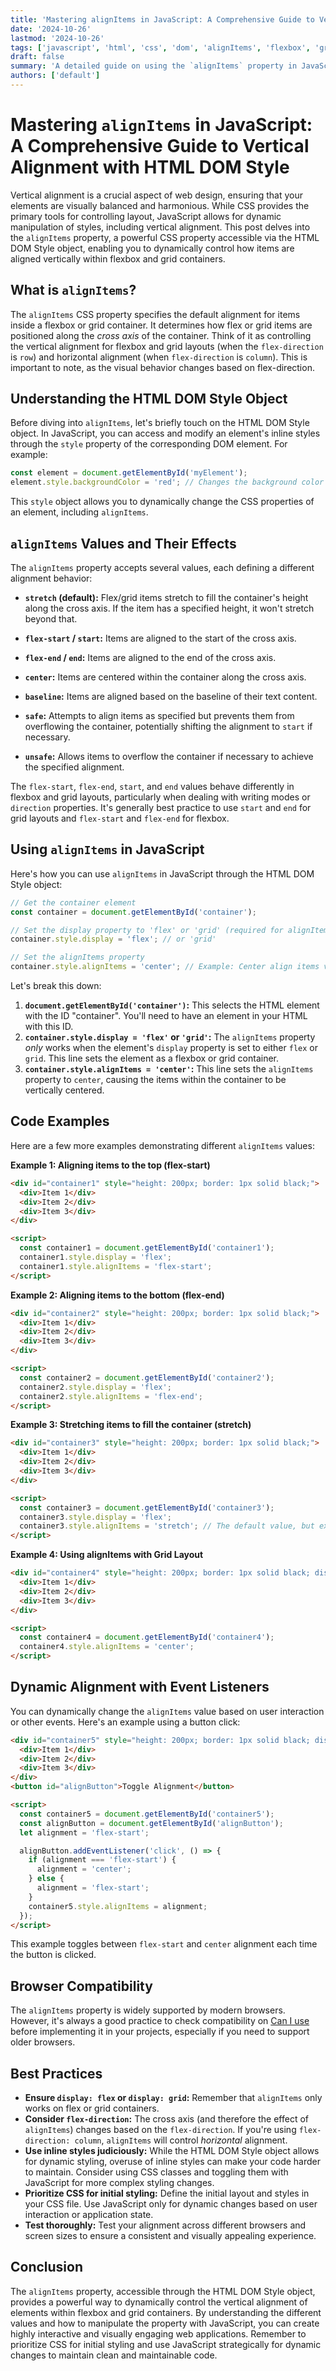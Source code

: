 ```yaml
---
title: 'Mastering alignItems in JavaScript: A Comprehensive Guide to Vertical Alignment with HTML DOM Style'
date: '2024-10-26'
lastmod: '2024-10-26'
tags: ['javascript', 'html', 'css', 'dom', 'alignItems', 'flexbox', 'grid', 'style', 'vertical alignment']
draft: false
summary: 'A detailed guide on using the `alignItems` property in JavaScript to control vertical alignment within flexbox and grid layouts via the HTML DOM Style object. Learn how to manipulate element positioning dynamically with code examples and best practices.'
authors: ['default']
---
```


# Mastering `alignItems` in JavaScript: A Comprehensive Guide to Vertical Alignment with HTML DOM Style

Vertical alignment is a crucial aspect of web design, ensuring that your elements are visually balanced and harmonious. While CSS provides the primary tools for controlling layout, JavaScript allows for dynamic manipulation of styles, including vertical alignment. This post delves into the `alignItems` property, a powerful CSS property accessible via the HTML DOM Style object, enabling you to dynamically control how items are aligned vertically within flexbox and grid containers.

## What is `alignItems`?

The `alignItems` CSS property specifies the default alignment for items inside a flexbox or grid container. It determines how flex or grid items are positioned along the *cross axis* of the container. Think of it as controlling the vertical alignment for flexbox and grid layouts (when the `flex-direction` is `row`) and horizontal alignment (when `flex-direction` is `column`).  This is important to note, as the visual behavior changes based on flex-direction.

## Understanding the HTML DOM Style Object

Before diving into `alignItems`, let's briefly touch on the HTML DOM Style object. In JavaScript, you can access and modify an element's inline styles through the `style` property of the corresponding DOM element. For example:

```javascript
const element = document.getElementById('myElement');
element.style.backgroundColor = 'red'; // Changes the background color
```

This `style` object allows you to dynamically change the CSS properties of an element, including `alignItems`.

## `alignItems` Values and Their Effects

The `alignItems` property accepts several values, each defining a different alignment behavior:

*   **`stretch` (default):** Flex/grid items stretch to fill the container's height along the cross axis. If the item has a specified height, it won't stretch beyond that.

*   **`flex-start` / `start`:** Items are aligned to the start of the cross axis.

*   **`flex-end` / `end`:** Items are aligned to the end of the cross axis.

*   **`center`:** Items are centered within the container along the cross axis.

*   **`baseline`:** Items are aligned based on the baseline of their text content.

*   **`safe`:** Attempts to align items as specified but prevents them from overflowing the container, potentially shifting the alignment to `start` if necessary.

*   **`unsafe`:** Allows items to overflow the container if necessary to achieve the specified alignment.

The `flex-start`, `flex-end`, `start`, and `end` values behave differently in flexbox and grid layouts, particularly when dealing with writing modes or `direction` properties. It's generally best practice to use `start` and `end` for grid layouts and `flex-start` and `flex-end` for flexbox.

## Using `alignItems` in JavaScript

Here's how you can use `alignItems` in JavaScript through the HTML DOM Style object:

```javascript
// Get the container element
const container = document.getElementById('container');

// Set the display property to 'flex' or 'grid' (required for alignItems to work)
container.style.display = 'flex'; // or 'grid'

// Set the alignItems property
container.style.alignItems = 'center'; // Example: Center align items vertically
```

Let's break this down:

1.  **`document.getElementById('container')`:**  This selects the HTML element with the ID "container".  You'll need to have an element in your HTML with this ID.
2.  **`container.style.display = 'flex'` or `'grid'`:**  The `alignItems` property *only* works when the element's `display` property is set to either `flex` or `grid`.  This line sets the element as a flexbox or grid container.
3.  **`container.style.alignItems = 'center'`:**  This line sets the `alignItems` property to `center`, causing the items within the container to be vertically centered.

## Code Examples

Here are a few more examples demonstrating different `alignItems` values:

**Example 1: Aligning items to the top (flex-start)**

```html
<div id="container1" style="height: 200px; border: 1px solid black;">
  <div>Item 1</div>
  <div>Item 2</div>
  <div>Item 3</div>
</div>

<script>
  const container1 = document.getElementById('container1');
  container1.style.display = 'flex';
  container1.style.alignItems = 'flex-start';
</script>
```

**Example 2: Aligning items to the bottom (flex-end)**

```html
<div id="container2" style="height: 200px; border: 1px solid black;">
  <div>Item 1</div>
  <div>Item 2</div>
  <div>Item 3</div>
</div>

<script>
  const container2 = document.getElementById('container2');
  container2.style.display = 'flex';
  container2.style.alignItems = 'flex-end';
</script>
```

**Example 3: Stretching items to fill the container (stretch)**

```html
<div id="container3" style="height: 200px; border: 1px solid black;">
  <div>Item 1</div>
  <div>Item 2</div>
  <div>Item 3</div>
</div>

<script>
  const container3 = document.getElementById('container3');
  container3.style.display = 'flex';
  container3.style.alignItems = 'stretch'; // The default value, but explicitly set here
</script>
```

**Example 4: Using alignItems with Grid Layout**

```html
<div id="container4" style="height: 200px; border: 1px solid black; display: grid; grid-template-columns: repeat(3, 1fr);">
  <div>Item 1</div>
  <div>Item 2</div>
  <div>Item 3</div>
</div>

<script>
  const container4 = document.getElementById('container4');
  container4.style.alignItems = 'center';
</script>
```

## Dynamic Alignment with Event Listeners

You can dynamically change the `alignItems` value based on user interaction or other events. Here's an example using a button click:

```html
<div id="container5" style="height: 200px; border: 1px solid black; display: flex;">
  <div>Item 1</div>
  <div>Item 2</div>
  <div>Item 3</div>
</div>
<button id="alignButton">Toggle Alignment</button>

<script>
  const container5 = document.getElementById('container5');
  const alignButton = document.getElementById('alignButton');
  let alignment = 'flex-start';

  alignButton.addEventListener('click', () => {
    if (alignment === 'flex-start') {
      alignment = 'center';
    } else {
      alignment = 'flex-start';
    }
    container5.style.alignItems = alignment;
  });
</script>
```

This example toggles between `flex-start` and `center` alignment each time the button is clicked.

## Browser Compatibility

The `alignItems` property is widely supported by modern browsers. However, it's always a good practice to check compatibility on [Can I use](https://caniuse.com/?search=alignItems) before implementing it in your projects, especially if you need to support older browsers.

## Best Practices

*   **Ensure `display: flex` or `display: grid`:**  Remember that `alignItems` only works on flex or grid containers.
*   **Consider `flex-direction`:** The cross axis (and therefore the effect of `alignItems`) changes based on the `flex-direction`.  If you're using `flex-direction: column`, `alignItems` will control *horizontal* alignment.
*   **Use inline styles judiciously:**  While the HTML DOM Style object allows for dynamic styling, overuse of inline styles can make your code harder to maintain. Consider using CSS classes and toggling them with JavaScript for more complex styling changes.
*   **Prioritize CSS for initial styling:** Define the initial layout and styles in your CSS file. Use JavaScript only for dynamic changes based on user interaction or application state.
*   **Test thoroughly:**  Test your alignment across different browsers and screen sizes to ensure a consistent and visually appealing experience.

## Conclusion

The `alignItems` property, accessible through the HTML DOM Style object, provides a powerful way to dynamically control the vertical alignment of elements within flexbox and grid containers. By understanding the different values and how to manipulate the property with JavaScript, you can create highly interactive and visually engaging web applications. Remember to prioritize CSS for initial styling and use JavaScript strategically for dynamic changes to maintain clean and maintainable code.
